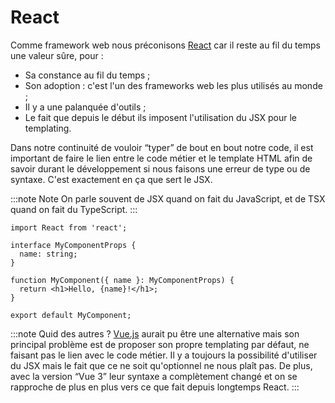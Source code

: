 # React

Comme framework web nous préconisons [React](https://github.com/facebook/react) car il reste au fil du temps une valeur sûre, pour :

- Sa constance au fil du temps ;
- Son adoption : c'est l'un des frameworks web les plus utilisés au monde ;
- Il y a une palanquée d'outils ;
- Le fait que depuis le début ils imposent l'utilisation du JSX pour le templating.

Dans notre continuité de vouloir “typer” de bout en bout notre code, il est important de faire le lien entre le code métier et le template HTML afin de savoir durant le développement si nous faisons une erreur de type ou de syntaxe. C'est exactement en ça que sert le JSX.

:::note Note
On parle souvent de JSX quand on fait du JavaScript, et de TSX quand on fait du TypeScript.
:::

```tsx title="MyComponent.tsx | Exemple de composant React avec un templating TSX" showLineNumbers
import React from 'react';

interface MyComponentProps {
  name: string;
}

function MyComponent({ name }: MyComponentProps) {
  return <h1>Hello, {name}!</h1>;
}

export default MyComponent;
```

:::note Quid des autres ?
[Vue.js](https://vuejs.org/) aurait pu être une alternative mais son principal problème est de proposer son propre templating par défaut, ne faisant pas le lien avec le code métier. Il y a toujours la possibilité d'utiliser du JSX mais le fait que ce ne soit qu'optionnel ne nous plaît pas. De plus, avec la version “Vue 3” leur syntaxe a complètement changé et on se rapproche de plus en plus vers ce que fait depuis longtemps React.
:::
